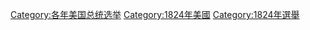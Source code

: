 {{catmore}}

[[Category:各年美国总统选举|Category:各年美国总统选举]]
[[Category:1824年美國|Category:1824年美國]]
[[Category:1824年選舉|Category:1824年選舉]]